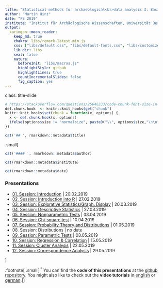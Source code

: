 ```yaml
---
title: "Statistical methods for archaeological<br>data analysis I: Basic methods"
author: "Martin Hinz"
date: "FS 2019"
institute: "Institut für Archäologische Wissenschaften, Universität Bern"
output:
  xaringan::moon_reader:
    keep_md: true
    chakra: libs/remark-latest.min.js
    css: ["libs/default.css", "libs/default-fonts.css", "libs/customize.css"]
    lib_dir: libs
    seal: false
    nature:
      beforeInit: "libs/macros.js"
      highlightStyle: github
      highlightLines: true
      countIncrementalSlides: false
      fig_caption: yes
---
```

class: title-slide
```r
# https://stackoverflow.com/questions/25646333/code-chunk-font-size-in-rmarkdown-with-knitr-and-latex
def.chunk.hook  <- knitr::knit_hooks$get("chunk")
knitr::knit_hooks$set(chunk = function(x, options) {
  x <- def.chunk.hook(x, options)
  ifelse(options$size != "normalsize", paste0("\\", options$size,"\n\n", x, "\n\n \\normalsize"), x)
})
```

```r
cat('## ', rmarkdown::metadata$title)
```
.small[
```r
cat('#### ', rmarkdown::metadata$author)
```

```r
cat(rmarkdown::metadata$institute)
```

```r
cat(rmarkdown::metadata$date)
```

### Presentations

- [01. Session: Introduction](01_session/session_1_introduction.html) | 20.02.2019
- [02. Session: Introduction into R](02_session/session_2_intro_R.html) | 27.02.2019
- [03. Session: Explorative Statistics/Graph. Display](03_session/session_3_exp_graph.html) | 20.03.2019
- [04. Session: Descriptive Statistics](04_session/session_4_descr_stat.html) | 27.03.2019
- [05. Session: Nonparametric Tests](05_session/session_5_nonpara_tests.html) | 03.04.2019
- [06. Session: Chi-square test](06_session/session_6_chi_squared_test.html) | 10.04.2019
- [07. Session: Probability Theory and Distributions](07_session/session_7_probability_theory.html) | 01.05.2019
- 08\. Session: Distributions | no date
- [09\. Session: Parametric Tests](09_session/session_09_parametric_tests.html) | 08.05.2019
- [10\. Session: Regression & Correlation](10_session/session_10_regression_correlation.html) | 15.05.2019
- [11\. Session: Cluster Analysis](11_session/session_11_cluster_analysis.html) | 22.05.2019
- [12\. Session: Correspondence Analysis](12_session/session_12_correspondence_analysis.html) | 29.05.2019

]

.footnote[
.small[
<sup>\*</sup> You can find the **code of this presentations** at the [github repository](https://github.com/MartinHinz/smada_I_2019). You might also like to check out the **video tutorials** in [english](https://tube.switch.ch/channels/b191ef92) or [german](http://vitutr.archaeological.science/).
]
]